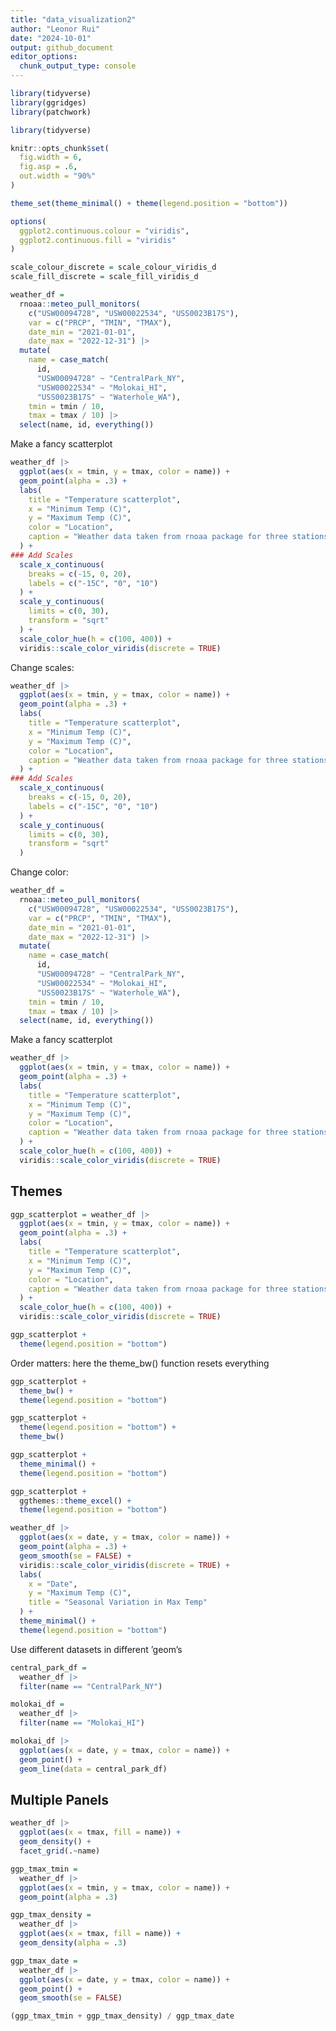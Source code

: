 ```yaml
---
title: "data_visualization2"
author: "Leonor Rui"
date: "2024-10-01"
output: github_document
editor_options: 
  chunk_output_type: console
---
```


```r
library(tidyverse)
library(ggridges)
library(patchwork)
```

```r
library(tidyverse)

knitr::opts_chunk$set(
  fig.width = 6,
  fig.asp = .6,
  out.width = "90%"
)

theme_set(theme_minimal() + theme(legend.position = "bottom"))

options(
  ggplot2.continuous.colour = "viridis",
  ggplot2.continuous.fill = "viridis"
)

scale_colour_discrete = scale_colour_viridis_d
scale_fill_discrete = scale_fill_viridis_d
```


```r
weather_df = 
  rnoaa::meteo_pull_monitors(
    c("USW00094728", "USW00022534", "USS0023B17S"),
    var = c("PRCP", "TMIN", "TMAX"), 
    date_min = "2021-01-01",
    date_max = "2022-12-31") |>
  mutate(
    name = case_match(
      id, 
      "USW00094728" ~ "CentralPark_NY", 
      "USW00022534" ~ "Molokai_HI",
      "USS0023B17S" ~ "Waterhole_WA"),
    tmin = tmin / 10,
    tmax = tmax / 10) |>
  select(name, id, everything())
```

Make a fancy scatterplot

```r
weather_df |>
  ggplot(aes(x = tmin, y = tmax, color = name)) +
  geom_point(alpha = .3) +
  labs(
    title = "Temperature scatterplot",
    x = "Minimum Temp (C)",
    y = "Maximum Temp (C)",
    color = "Location",
    caption = "Weather data taken from rnoaa package for three stations"
  ) +
### Add Scales
  scale_x_continuous(
    breaks = c(-15, 0, 20),
    labels = c("-15C", "0", "10")
  ) +
  scale_y_continuous(
    limits = c(0, 30),
    transform = "sqrt"
  ) +
  scale_color_hue(h = c(100, 400)) +
  viridis::scale_color_viridis(discrete = TRUE)
```

Change scales:

```r
weather_df |>
  ggplot(aes(x = tmin, y = tmax, color = name)) +
  geom_point(alpha = .3) +
  labs(
    title = "Temperature scatterplot",
    x = "Minimum Temp (C)",
    y = "Maximum Temp (C)",
    color = "Location",
    caption = "Weather data taken from rnoaa package for three stations"
  ) +
### Add Scales
  scale_x_continuous(
    breaks = c(-15, 0, 20),
    labels = c("-15C", "0", "10")
  ) +
  scale_y_continuous(
    limits = c(0, 30),
    transform = "sqrt"
  )
```

Change color:

```r
weather_df = 
  rnoaa::meteo_pull_monitors(
    c("USW00094728", "USW00022534", "USS0023B17S"),
    var = c("PRCP", "TMIN", "TMAX"), 
    date_min = "2021-01-01",
    date_max = "2022-12-31") |>
  mutate(
    name = case_match(
      id, 
      "USW00094728" ~ "CentralPark_NY", 
      "USW00022534" ~ "Molokai_HI",
      "USS0023B17S" ~ "Waterhole_WA"),
    tmin = tmin / 10,
    tmax = tmax / 10) |>
  select(name, id, everything())
```

Make a fancy scatterplot

```r
weather_df |>
  ggplot(aes(x = tmin, y = tmax, color = name)) +
  geom_point(alpha = .3) +
  labs(
    title = "Temperature scatterplot",
    x = "Minimum Temp (C)",
    y = "Maximum Temp (C)",
    color = "Location",
    caption = "Weather data taken from rnoaa package for three stations"
  ) +
  scale_color_hue(h = c(100, 400)) +
  viridis::scale_color_viridis(discrete = TRUE)
```

## Themes

```r
ggp_scatterplot = weather_df |>
  ggplot(aes(x = tmin, y = tmax, color = name)) +
  geom_point(alpha = .3) +
  labs(
    title = "Temperature scatterplot",
    x = "Minimum Temp (C)",
    y = "Maximum Temp (C)",
    color = "Location",
    caption = "Weather data taken from rnoaa package for three stations"
  ) +
  scale_color_hue(h = c(100, 400)) +
  viridis::scale_color_viridis(discrete = TRUE)
```

```r
ggp_scatterplot +
  theme(legend.position = "bottom")
```

Order matters:
here the theme_bw() function resets everything

```r
ggp_scatterplot +
  theme_bw() +
  theme(legend.position = "bottom")

ggp_scatterplot +
  theme(legend.position = "bottom") +
  theme_bw()
```

```r
ggp_scatterplot +
  theme_minimal() +
  theme(legend.position = "bottom")
```

```r
ggp_scatterplot +
  ggthemes::theme_excel() +
  theme(legend.position = "bottom")
```

```r
weather_df |>
  ggplot(aes(x = date, y = tmax, color = name)) +
  geom_point(alpha = .3) +
  geom_smooth(se = FALSE) +
  viridis::scale_color_viridis(discrete = TRUE) +
  labs(
    x = "Date",
    y = "Maximum Temp (C)", 
    title = "Seasonal Variation in Max Temp"
  ) +
  theme_minimal() +
  theme(legend.position = "bottom")
```

Use different datasets in different 'geom's

```r
central_park_df = 
  weather_df |>
  filter(name == "CentralPark_NY")

molokai_df = 
  weather_df |>
  filter(name == "Molokai_HI")

molokai_df |>
  ggplot(aes(x = date, y = tmax, color = name)) +
  geom_point() +
  geom_line(data = central_park_df)
```

## Multiple Panels 

```r
weather_df |>
  ggplot(aes(x = tmax, fill = name)) +
  geom_density() +
  facet_grid(.~name)
```

```r
ggp_tmax_tmin = 
  weather_df |>
  ggplot(aes(x = tmin, y = tmax, color = name)) +
  geom_point(alpha = .3)

ggp_tmax_density =
  weather_df |>
  ggplot(aes(x = tmax, fill = name)) +
  geom_density(alpha = .3)

ggp_tmax_date = 
  weather_df |>
  ggplot(aes(x = date, y = tmax, color = name)) + 
  geom_point() +
  geom_smooth(se = FALSE)

(ggp_tmax_tmin + ggp_tmax_density) / ggp_tmax_date
```










